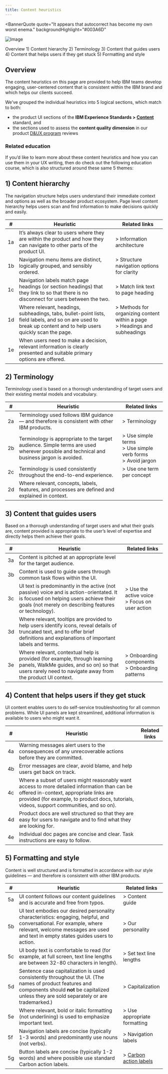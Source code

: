 ```yaml
---
title: Content heuristics
---
```



<BannerQuote
  quote="It appears that autocorrect has become my own worst enema."
  backgroundHighlight="#003A6D"
>

![Image](./images/illustrations/content-heuristics.svg)

</BannerQuote>

<AnchorLinks>
  <AnchorLink>Overview</AnchorLink>
  <AnchorLink>1) Content hierarchy</AnchorLink>
  <AnchorLink>2) Terminology</AnchorLink>
  <AnchorLink>3) Content that guides users</AnchorLink>
  <AnchorLink>4) Content that helps users if they get stuck</AnchorLink>
  <AnchorLink>5) Formatting and style</AnchorLink>
</AnchorLinks>

## Overview
The content heuristics on this page are provided to help IBM teams develop engaging, user-centered 
content that is consistent within the IBM brand and which helps our clients succeed. 

We’ve grouped the individual heuristics into 5 logical sections, which match to both:
- the product UI sections of the **IBM Experience Standards > <a className="noLinkPadding" href="https://w3.ibm.com/design/experience-standards/content/overview/measure-success">Content</a>** standard, and
- the sections used to assess the **content quality dimension** in our product <a className="noLinkPadding" href="https://pages.github.ibm.com/cdai-design/dux/">D&UX program</a> reviews

### Related education
If you’d like to learn more about these content heuristics and how you can use them in your UX writing, 
then do check out the following education course, which is also structured around these same 5 themes:

<Row className="resource-card-group">
  <Column colMd={4} colLg={4} noGutterSm>
    <ResourceCard
      subTitle="Self-paced online education course"
      title="IBM UX writing course"
      href="https://ibm.biz/ux-writing-course"
    />
  </Column>
</Row>


## 1) Content hierarchy
The navigation structure helps users understand their immediate context and options as well as the broader 
product ecosystem. Page level content hierarchy helps users scan and find information to make decisions 
quickly and easily.

| # | Heuristic | Related links |
| - | --------- | ------------- |
| 1a | It’s always clear to users where they are within the product and how they can navigate to other parts of the product UI. | > <Link to="/content/ia">Information architecture</Link> |
| 1b | Navigation menu items are distinct, logically grouped, and sensibly ordered. | > <Link to="/content/ia#structure-navigation-options-for-clarity">Structure navigation options for clarity</Link> |
| 1c | Navigation labels match page headings (or section headings) that they link to so that there is no disconnect for users between the two. | > <Link to="/content/navigation-labels#match-link-text-to-page-heading">Match link text to page heading</Link> |
| 1d | Where relevant, headings, subheadings, tabs, bullet-point lists, field labels, and so on are used to break up content and to help users quickly scan the page. | > <Link to="/content/ia#methods-for-organizing-content-within-a-page">Methods for organizing content within a page</Link><br/>> <Link to="/content/ia#headings-and-subheadings">Headings and subheadings</Link> |
| 1e | When users need to make a decision, relevant information is clearly presented and suitable primary options are offered. | |



## 2) Terminology
Terminology used is based on a thorough understanding of target users and their existing mental models 
and vocabulary.

| # | Heuristic | Related links |
| - | --------- | ------------- |
| 2a | Terminology used follows IBM guidance — and therefore is consistent with other IBM products. | > <Link to="/content/terminology/approved-terms">Terminology</Link> |
| 2b | Terminology is appropriate to the target audience. Simple terms are used wherever possible and technical and business jargon is avoided. | > <Link to="/content/content-principles#use-simple-terms">Use simple terms</Link><br/>> <Link to="/content/language-and-grammar#use-simple-verb-forms">Use simple verb forms</Link><br/>> <Link to="/content/language-and-grammar#avoid-jargon">Avoid jargon</Link> |
| 2c | Terminology is used consistently throughout the end-to-end experience. | > <Link to="/content/language-and-grammar#use-one-term-per-concept">Use one term per concept</Link> |
| 2d | Where relevant, concepts, labels, features, and processes are defined and explained in context. | |



## 3) Content that guides users
Based on a thorough understanding of target users and what their goals are, content provided is appropriate 
to the user’s level of expertise and directly helps them achieve their goals.

| # | Heuristic | Related links |
| - | --------- | ------------- |
| 3a | Content is pitched at an appropriate level for the target audience. | |
| 3b | Content is used to guide users through common task flows within the UI. | |
| 3c | UI text is predominantly in the active (not passive) voice and is action-orientated. It is focused on helping users achieve their goals (not merely on describing features or technology). | > <Link to="/content/language-and-grammar/#use-the-active-voice">Use the active voice</Link><br/>> <Link to="/content/content-principles#focus-on-user-action">Focus on user action</Link> |
| 3d | Where relevant, tooltips are provided to help users identify icons, reveal details of truncated text, and to offer brief definitions and explanations of important labels and terms. | |
| 3e | Where relevant, contextual help is provided (for example, through learning panels, WalkMe guides, and so on) so that users rarely need to navigate away from the product UI context. | > <Link to="../../components/onboarding/overview">Onboarding components</Link><br/>> <Link to="../../patterns/onboarding/overview">Onboarding patterns</Link> |


## 4) Content that helps users if they get stuck
UI content enables users to do self-service troubleshooting for all common problems. While UI panels 
are kept streamlined, additional information is available to users who might want it.

| # | Heuristic | Related links |
| - | --------- | ------------- |
| 4a | Warning messages alert users to the consequences of any unrecoverable actions before they are committed. | |
| 4b | Error messages are clear, avoid blame, and help users get back on track. | |
| 4c | Where a subset of users might reasonably want access to more detailed information than can be offered in-context, appropriate links are provided (for example, to product docs, tutorials, videos, support communities, and so on). | |
| 4d | Product docs are well structured so that they are easy for users to navigate and to find what they are looking for. | |
| 4e | Individual doc pages are concise and clear. Task instructions are easy to follow. | |



## 5) Formatting and style
Content is well structured and is formatted in accordance with our style guidelines — and therefore is 
consistent with other IBM products.

| # | Heuristic | Related links |
| - | --------- | ------------- |
| 5a | UI content follows our content guidelines and is accurate and free from typos. | > <Link to="/content/overview/overview">Content guide</Link> |
| 5b | UI text embodies our desired personality characteristics: engaging, helpful, and conversational. For example, where relevant, welcome messages are used and text in empty states guides users to action. | > <Link to="/content/our-personality">Our personality</Link> |
| 5c | UI body text is comfortable to read (for example, at full screen, text line lengths are between 32-80 characters in length). | > <Link to="/content/content-principles#set-text-line-lengths">Set text line lengths</Link> |
| 5d | Sentence case capitalization is used consistently throughout the UI. (The names of product features and components should **not** be capitalized unless they are sold separately or are trademarked.) | > <Link to="/content/capitalization">Capitalization</Link> |
| 5e | Where relevant, bold or italic formatting (not underlining) is used to emphasize important text. | > <Link to="/content/content-principles#use-appropriate-formatting">Use appropriate formatting</Link> |
| 5f | Navigation labels are concise (typically 1-3 words) and predominantly use nouns (not verbs). | > <Link to="/content/navigation-labels">Navigation labels</Link> |
| 5g | Button labels are concise (typically 1-2 words) and where possible use standard Carbon action labels. | > [Carbon action labels](https://www.carbondesignsystem.com/guidelines/content/action-labels/) |
